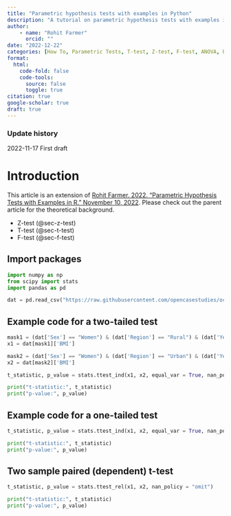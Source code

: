 ```yaml
---
title: "Parametric hypothesis tests with examples in Python"
description: "A tutorial on parametric hypothesis tests with examples in Python."
author: 
    - name: "Rohit Farmer"
      orcid: ""
date: "2022-12-22"
categories: [How To, Parametric Tests, T-test, Z-test, F-test, ANOVA, Python]
format:
  html:
    code-fold: false
    code-tools:
      source: false
      toggle: true
citation: true
google-scholar: true
draft: true
---
```


::: {.callout-note collapse="true"}
### Update history

2022-11-17 First draft
:::

# Introduction

This article is an extension of [Rohit Farmer. 2022. "Parametric Hypothesis Tests with Examples in R." November 10, 2022](https://www.dataalltheway.com/posts/010-parametric-hypothesis-tests-r). Please check out the parent article for the theoretical background.

-   Z-test (@sec-z-test)
-   T-test (@sec-t-test)
-   F-test (@sec-f-test)

## Import packages

```python
import numpy as np
from scipy import stats
import pandas as pd

dat = pd.read_csv("https://raw.githubusercontent.com/opencasestudies/ocs-bp-rural-and-urban-obesity/master/data/wrangled/BMI_long.csv")

```

## Example code for a two-tailed test
```python
mask1 = (dat['Sex'] == "Women") & (dat['Region'] == "Rural") & (dat['Year'] == 1985)
x1 = dat[mask1]['BMI']

mask2 = (dat['Sex'] == "Women") & (dat['Region'] == "Urban") & (dat['Year'] == 1985)
x2 = dat[mask2]['BMI']

t_statistic, p_value = stats.ttest_ind(x1, x2, equal_var = True, nan_policy = "omit")

print("t-statistic:", t_statistic)
print("p-value:", p_value)
```
## Example code for a one-tailed test
```python
t_statistic, p_value = stats.ttest_ind(x1, x2, equal_var = True, nan_policy = "omit", alternative = "greater")

print("t-statistic:", t_statistic)
print("p-value:", p_value)
```

## Two sample paired (dependent) t-test
```python
t_statistic, p_value = stats.ttest_rel(x1, x2, nan_policy = "omit")

print("t-statistic:", t_statistic)
print("p-value:", p_value)
```